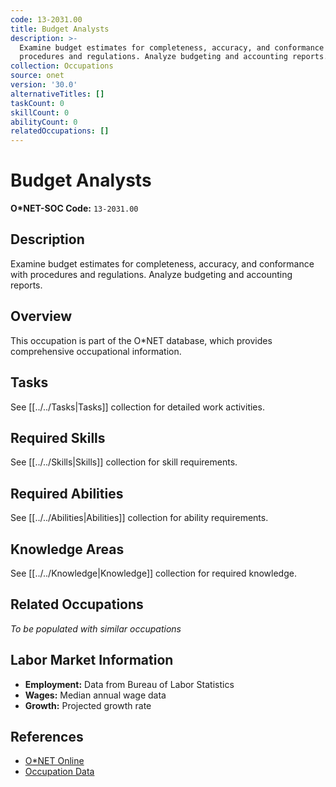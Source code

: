 ```yaml
---
code: 13-2031.00
title: Budget Analysts
description: >-
  Examine budget estimates for completeness, accuracy, and conformance with
  procedures and regulations. Analyze budgeting and accounting reports.
collection: Occupations
source: onet
version: '30.0'
alternativeTitles: []
taskCount: 0
skillCount: 0
abilityCount: 0
relatedOccupations: []
---
```

# Budget Analysts

**O*NET-SOC Code:** `13-2031.00`

## Description

Examine budget estimates for completeness, accuracy, and conformance with procedures and regulations. Analyze budgeting and accounting reports.

## Overview

This occupation is part of the O*NET database, which provides comprehensive occupational information.

## Tasks

See [[../../Tasks|Tasks]] collection for detailed work activities.

## Required Skills

See [[../../Skills|Skills]] collection for skill requirements.

## Required Abilities

See [[../../Abilities|Abilities]] collection for ability requirements.

## Knowledge Areas

See [[../../Knowledge|Knowledge]] collection for required knowledge.

## Related Occupations

*To be populated with similar occupations*

## Labor Market Information

- **Employment:** Data from Bureau of Labor Statistics
- **Wages:** Median annual wage data
- **Growth:** Projected growth rate

## References

- [O*NET Online](https://www.onetonline.org/link/summary/13-2031.00)
- [Occupation Data](https://www.onetcenter.org/)
